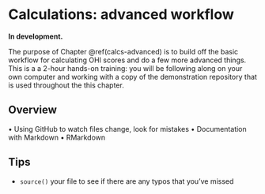 # Calculations: advanced workflow {#calcs-advanced}

**In development.** 

The purpose of Chapter \@ref(calcs-advanced) is to build off the basic workflow for calculating OHI scores and do a few more advanced things. This is a a 2-hour hands-on training: you will be following along on your own computer and working with a copy of the demonstration repository that is used throughout the this chapter.

## Overview

•	Using GitHub to watch files change, look for mistakes
•	Documentation with Markdown
•	RMarkdown

## Tips

- `source()` your file to see if there are any typos that you've missed 
